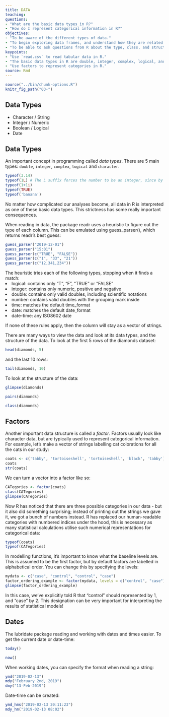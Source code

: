 ```yaml
---
title: DATA
teaching: 
questions:
- "What are the basic data types in R?"
- "How do I represent categorical information in R?"
objectives:
- "To be aware of the different types of data."
- "To begin exploring data frames, and understand how they are related to vectors, factors and lists."
- "To be able to ask questions from R about the type, class, and structure of an object."
keypoints:
- "Use `read.csv` to read tabular data in R."
- "The basic data types in R are double, integer, complex, logical, and character."
- "Use factors to represent categories in R."
source: Rmd
---
```


```r
source("../bin/chunk-options.R")
knitr_fig_path("03-")
```

## Data Types
* Character / String
* Integer / Numeric
* Boolean / Logical
* Date

## Data Types

An important concept in programming called *data types*. There are 5 
main types: `double`, `integer`, `complex`, `logical` and `character`.

```r
typeof(3.14)
typeof(1L) # The L suffix forces the number to be an integer, since by default R uses float numbers
typeof(1+1i)
typeof(TRUE)
typeof('banana')
```

No matter how complicated our analyses become, all data in R is 
interpreted as one of these basic data types. This strictness has some 
really important consequences.

When reading in data, the package readr uses a heuristic to figure out the 
type of each column. This can be emulated using guess_parser(), which returns
readr's best guess:

```r
guess_parser("2019-12-01")
guess_parser("15:01")
guess_parser(c("TRUE", "FALSE"))
guess_parser(c("1", "33", "21"))
guess_parser(c("12,341,234"))
```

The heuristic tries each of the following types, stopping when it finds a
match:
<li>logical: contains only "T", "F", "TRUE" or "FALSE"</li>
<li>integer: contains only numeric, positive and negative</li>
<li>double: contains only valid doubles, including scientific notations</li>
<li>number: contains valid doubles with the grouping mark inside</li>
<li>time: matches the default time_format</li>
<li>date: matches the default date_format</li>
<li>date-time: any ISO8602 date </li>

If none of these rules apply, then the column will stay as a vector of strings.

There are many ways to view the data and look at its data types, and the
structure of the data.  To look at the first 5 rows of the diamonds dataset:

```r
head(diamonds, 5)
```

and the last 10 rows:

```r
tail(diamonds, 10)
```

To look at the structure of the data:

```r
glimpse(diamonds)
```

```r
pairs(diamonds)
```

```r
class(diamonds)
```


## Factors

Another important data structure is called a *factor*. Factors usually look like
character data, but are typically used to represent categorical information. For
example, let's make a vector of strings labelling cat colorations for all the
cats in our study:

```r
coats <- c('tabby', 'tortoiseshell', 'tortoiseshell', 'black', 'tabby')
coats
str(coats)
```

We can turn a vector into a factor like so:

```r
CATegories <- factor(coats)
class(CATegories)
glimpse(CATegories)
```

Now R has noticed that there are three possible categories in our data - but it
also did something surprising; instead of printing out the strings we gave it,
we got a bunch of numbers instead. R has replaced our human-readable categories
with numbered indices under the hood, this is necessary as many statistical
calculations utilise such numerical representations for categorical data:

```r
typeof(coats)
typeof(CATegories)
```


In modelling functions, it's important to know what the baseline levels are. This
is assumed to be the first factor, but by default factors are labelled in
alphabetical order. You can change this by specifying the levels:

```r
mydata <- c("case", "control", "control", "case")
factor_ordering_example <- factor(mydata, levels = c("control", "case"))
glimpse(factor_ordering_example)
```

In this case, we've explicitly told R that "control" should represented by 1, and
"case" by 2. This designation can be very important for interpreting the
results of statistical models!


## Dates

The lubridate package reading and working with dates and times easier. To get the current date or date-time:
```r
today()
```
```r
now()
```

When working dates, you can specify the format when reading a string:

```r
ymd("2019-02-13")
mdy("February 2nd, 2019")
dmy("13-Feb-2019")
```

Date-time can be created:

```r
ymd_hms("2019-02-13 20:11:23")
mdy_hm("2019-02-13 08:02")
```
